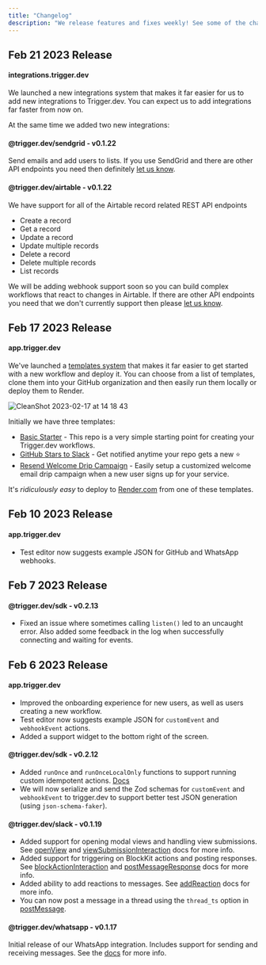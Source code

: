 ```yaml
---
title: "Changelog"
description: "We release features and fixes weekly! See some of the changes we have made."
---
```


## Feb 21 2023 Release

#### integrations.trigger.dev

We launched a new integrations system that makes it far easier for us to add new integrations to Trigger.dev. You can expect us to add integrations far faster from now on.

At the same time we added two new integrations:

#### @trigger.dev/sendgrid - v0.1.22

Send emails and add users to lists. If you use SendGrid and there are other API endpoints you need then definitely <a href="mailto:help@trigger.dev">let us know</a>.

#### @trigger.dev/airtable - v0.1.22

We have support for all of the Airtable record related REST API endpoints

- Create a record
- Get a record
- Update a record
- Update multiple records
- Delete a record
- Delete multiple records
- List records

We will be adding webhook support soon so you can build complex workflows that react to changes in Airtable. If there are other API endpoints you need that we don't currently support then please <a href="mailto:help@trigger.dev">let us know</a>.

## Feb 17 2023 Release

#### app.trigger.dev

We've launched a [templates system](https://app.trigger.dev/templates) that makes it far easier to get started with a new workflow and deploy it. You can choose from a list of templates, clone them into your GitHub organization and then easily run them locally or deploy them to Render.

![CleanShot 2023-02-17 at 14 18 43](https://user-images.githubusercontent.com/534/219680224-df8f578a-a986-4479-b2c9-4a6b4a8750dd.png)

Initially we have three templates:

- [Basic Starter](https://app.trigger.dev/templates/basic-starter) - This repo is a very simple starting point for creating your Trigger.dev workflows.
- [GitHub Stars to Slack](https://app.trigger.dev/templates/github-stars-to-slack) - Get notified anytime your repo gets a new ⭐️
- [Resend Welcome Drip Campaign](https://app.trigger.dev/templates/resend-welcome-drip-campaign) - Easily setup a customized welcome email drip campaign when a new user signs up for your service.

It's _ridiculously easy_ to deploy to [Render.com](https://render.com) from one of these templates.

## Feb 10 2023 Release

#### app.trigger.dev

- Test editor now suggests example JSON for GitHub and WhatsApp webhooks.

## Feb 7 2023 Release

#### @trigger.dev/sdk - v0.2.13

- Fixed an issue where sometimes calling `listen()` led to an uncaught error. Also added some feedback in the log when successfully connecting and waiting for events.

## Feb 6 2023 Release

#### app.trigger.dev

- Improved the onboarding experience for new users, as well as users creating a new workflow.
- Test editor now suggests example JSON for `customEvent` and `webhookEvent` actions.
- Added a support widget to the bottom right of the screen.

#### @trigger.dev/sdk - v0.2.12

- Added `runOnce` and `runOnceLocalOnly` functions to support running custom idempotent actions. [Docs](/functions/run-once)
- We will now serialize and send the Zod schemas for `customEvent` and `webhookEvent` to trigger.dev to support better test JSON generation (using `json-schema-faker`).

#### @trigger.dev/slack - v0.1.19

- Added support for opening modal views and handling view submissions. See [openView](/integrations/apis/slack/actions/open-view) and [viewSubmissionInteraction](/integrations/apis/slack/events/view-submission-interaction) docs for more info.
- Added support for triggering on BlockKit actions and posting responses. See [blockActionInteraction](/integrations/apis/slack/events/block-action-interaction) and [postMessageResponse](/integrations/apis/slack/actions/post-message-response) docs for more info.
- Added ability to add reactions to messages. See [addReaction](/integrations/apis/slack/actions/add-reaction) docs for more info.
- You can now post a message in a thread using the `thread_ts` option in [postMessage](/integrations/apis/slack/actions/post-message).

#### @trigger.dev/whatsapp - v0.1.17

Initial release of our WhatsApp integration. Includes support for sending and receiving messages. See the [docs](/integrations/apis/whatsapp) for more info.
